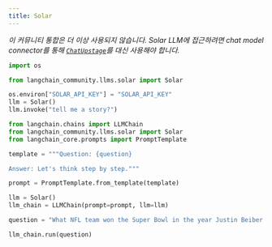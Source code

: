 ```yaml
---
title: Solar
---
```


*이 커뮤니티 통합은 더 이상 사용되지 않습니다. Solar LLM에 접근하려면 chat model connector를 통해 [`ChatUpstage`](/oss/integrations/chat/upstage)를 대신 사용해야 합니다.*

```python
import os

from langchain_community.llms.solar import Solar

os.environ["SOLAR_API_KEY"] = "SOLAR_API_KEY"
llm = Solar()
llm.invoke("tell me a story?")
```

```python
from langchain.chains import LLMChain
from langchain_community.llms.solar import Solar
from langchain_core.prompts import PromptTemplate

template = """Question: {question}

Answer: Let's think step by step."""

prompt = PromptTemplate.from_template(template)

llm = Solar()
llm_chain = LLMChain(prompt=prompt, llm=llm)

question = "What NFL team won the Super Bowl in the year Justin Beiber was born?"

llm_chain.run(question)
```